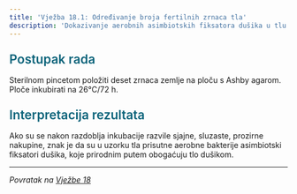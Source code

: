 ```yaml
---
title: 'Vježba 18.1: Određivanje broja fertilnih zrnaca tla'
description: 'Dokazivanje aerobnih asimbiotskih fiksatora dušika u tlu'
---
```


<h3 style="color: #096279; font-size: 1.4rem; font-weight: 600; margin: 1.5rem 0 1rem 0;">Postupak rada</h3>

Sterilnom pincetom položiti deset zrnaca zemlje na ploču s Ashby agarom. Ploče inkubirati na 26°C/72 h.

<h3 style="color: #096279; font-size: 1.4rem; font-weight: 600; margin: 1.5rem 0 1rem 0;">Interpretacija rezultata</h3>

Ako su se nakon razdoblja inkubacije razvile sjajne, sluzaste, prozirne nakupine, znak je da su u uzorku tla prisutne aerobne bakterije asimbiotski fiksatori dušika, koje prirodnim putem obogaćuju tlo dušikom.

---

*Povratak na [Vježbe 18](/poglavlje-18/vjezba-18)*
